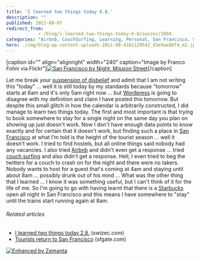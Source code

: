 ```yaml
---
title: 'I learned two things today 6.8.'
description: ""
published: 2011-08-07
redirect_from: 
            - /blog/i-learned-two-things-today-6-8/swizec/2094
categories: "Airbnb, CouchSurfing, Learning, Personal, San Francisco, Starbucks"
hero: ./img/blog-wp-content-uploads-2011-08-4101129542_d3e9ae80f4_m2.jpg
---
```

\[caption id=&quot;&quot; align=&quot;alignright&quot; width=&quot;240&quot; caption=&quot;Image by Franco Folini via Flickr&quot;][![San Francisco by Night: Mission Street](./img/blog-wp-content-uploads-2011-08-4101129542_d3e9ae80f4_m2.jpg "San Francisco by Night: Mission Street")](http://www.flickr.com/photos/78425154@N00/4101129542)\[/caption]

Let me break your [suspension of disbelief](http://en.wikipedia.org/wiki/Suspension_of_disbelief "Suspension of disbelief") and admit that I am not writing this &quot;today&quot; ... well it is still today by my standards because &quot;tomorrow&quot; starts at 6am and it&#x27;s only 5am right now ... but [Wordpress](http://wordpress.org "WordPress") is going to disagree with my definition and claim I have posted this tomorrow. But despite this small glitch in how the calendar is arbitrarily constructed, I did manage to learn two things today. The first and most important is that trying to book somewhere to stay for a single night on the same day you plan on showing up just doesn&#x27;t work. Now I don&#x27;t have enough data points to know exactly and for certain that it doesn&#x27;t work, but finding such a place in [San Francisco](<http://maps.google.com/maps?ll=37.7793,-122.4192&amp;spn=0.1,0.1&amp;q=37.7793,-122.4192 (San%20Francisco)&amp;t=h> "San Francisco") at what I&#x27;m told is the height of the tourist season ... well it doesn&#x27;t work. I tried to find hostels, but all online things said nobody had any vacancies. I also tried [Airbnb](http://www.airbnb.com/ "Airbnb") and didn&#x27;t even get a response ... tried [couch surfing](http://www.couchsurfing.org/ "CouchSurfing") and also didn&#x27;t get a response. Hell, I even tried to beg the twitters for a couch to crash on for the night and there were no takers. Nobody wants to host for a guest that&#x27;s coming at 4am and staying until about 8am ... possibly drunk out of his mind ... What was the other thing that I learned ... I know it was something useful, but I can&#x27;t think of it for the life of me. So I&#x27;m going to go with having learnt that there is a [Starbucks](http://Starbucks.com "Starbucks") open all night in San Francisco and this means I have somewhere to &quot;stay&quot; until the trains start running again at 8am.

###### Related articles

- [I learned two things today 2.8.](http://swizec.com/blog/i-learned-two-things-today-2-8/swizec/2059) (swizec.com)
- [Tourists return to San Francisco](http://www.sfgate.com/cgi-bin/article.cgi?f=/c/a/2011/08/06/EDJM1KIINF.DTL) (sfgate.com)

[![Enhanced by Zemanta](http://img.zemanta.com/zemified_e.png?x-id=52252ce6-aede-483b-9135-7208b9b338bc)](http://www.zemanta.com/ "Enhanced by Zemanta")